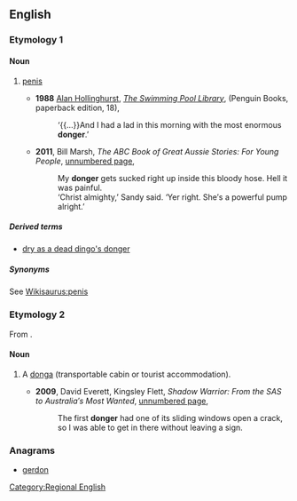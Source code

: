 ==English==

===Etymology 1===

====Noun====
{{en-noun}}

# {{UK|Africa|informal|lang=en}} [[penis]]
#*'''1988''' [[w:Alan Hollinghurst|Alan Hollinghurst]], ''[[w:The Swimming Pool Library|The Swimming Pool Library]]'', (Penguin Books, paperback edition, 18),
#*: ‘{{...}}And I had a lad in this morning with the most enormous '''donger'''.’
#* '''2011''', Bill Marsh, ''The ABC Book of Great Aussie Stories: For Young People'', [http://books.google.com.au/books?id=3GaLwaeRAd0C&pg=PT39&dq=%22donger%22|%22dongers%22+australia+-intitle:%22%22+-inauthor:%22%22&hl=en&sa=X&ei=RWtCT4c-ipaJB-Crsb0E&redir_esc=y#v=onepage&q&f=false unnumbered page],
#*: My '''donger''' gets sucked right up inside this bloody hose. Hell it was painful.
#*: ‘Christ almighty,’ Sandy said. ‘Yer right. She′s a powerful pump alright.’

=====Derived terms=====
* [[dry as a dead dingo's donger]] {{qualifier|Australian}}

=====Synonyms=====
See [[Wikisaurus:penis]]

===Etymology 2===
From {{term|donga||transportable cabin|lang=en}}.

====Noun====
{{en-noun}}

# {{Australia}} A [[donga]] (transportable cabin or tourist accommodation).
#* '''2009''', David Everett, Kingsley Flett, ''Shadow Warrior: From the SAS to Australia′s Most Wanted'', [http://books.google.com.au/books?id=mu5pWC4XXBkC&pg=PT414&dq=%22donger%22|%22dongers%22+australia+-intitle:%22%22+-inauthor:%22%22&hl=en&sa=X&ei=kWFCT5uNGomjiQeKtMTmBA&redir_esc=y#v=onepage&q&f=false unnumbered page],
#*: The first '''donger''' had one of its sliding windows open a crack, so I was able to get in there without leaving a sign.

===Anagrams===
* [[gerdon#English|gerdon]]


[[Category:Regional English]]